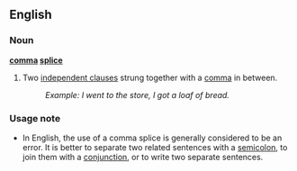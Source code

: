 {{wikipedia}}
==English==

===Noun===
'''[[comma]] [[splice]]'''
# Two [[independent clause]]s strung together with a [[comma]] in between.
#:''Example: I went to the store, I got a loaf of bread.''

===Usage note===
*In English, the use of a comma splice is generally considered to be an error.  It is better to separate two related sentences with a [[semicolon]], to join them with a [[conjunction]], or to write two separate sentences.